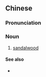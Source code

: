 ==Chinese==
{{zh-forms}}

===Pronunciation===
{{zh-pron
|m=tánmù
|cat=n
}}

===Noun===
{{zh-noun}}

# [[sandalwood]] {{qualifier|any of various tropical trees of the genus ''Santalum''}}

====See also====
* {{zh-l|檀香}}